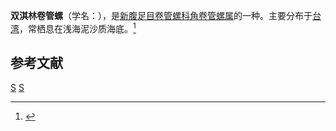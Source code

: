 {{Speciesbox
| taxon = Clavus unizonalis
| image = Clavus unizonalis 001.jpg
| binomial_authority = (Lamarck, 1822)
}}
'''双淇林卷管螺'''（学名：''{{lang|la|Clavus unizonalis}}''），是[[新腹足目|新腹足目]][[卷管螺科|卷管螺科]][[角卷管螺属|角卷管螺属]]的一种。主要分布于[[台湾|台湾]]，常栖息在浅海泥沙质海底。<ref>{{cite web|url=http://shell.sinica.edu.tw/chinese/shellbase_detail.php?science_no=1366|title=国际贝库：双淇林卷管螺|publisher=台湾贝类资料库|accessdate=2009-08-11|archive-date=2016-03-04|archive-url=https://web.archive.org/web/20160304114157/http://shell.sinica.edu.tw/chinese/shellbase_detail.php?science_no=1366|dead-url=no}}</ref>

== 参考文献 ==
{{reflist}}

{{Taxonbar|from=Q5129747}}

[[Category:角卷管螺属|S]]
[[Category:_1822年描述的动物|S]]